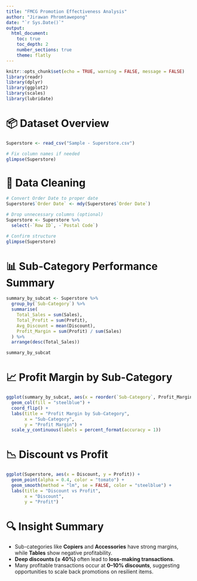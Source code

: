 ```yaml
---
title: "FMCG Promotion Effectiveness Analysis"
author: "Jirawan Phromtawepong"
date: "`r Sys.Date()`"
output:
  html_document:
    toc: true
    toc_depth: 2
    number_sections: true
    theme: flatly
---
```


```r
knitr::opts_chunk$set(echo = TRUE, warning = FALSE, message = FALSE)
library(readr)
library(dplyr)
library(ggplot2)
library(scales)
library(lubridate)
```

# 📦 Dataset Overview

```r
Superstore <- read_csv("Sample - Superstore.csv")

# Fix column names if needed
glimpse(Superstore)
```

# 🧼 Data Cleaning

```r
# Convert Order Date to proper date
Superstore$`Order Date` <- mdy(Superstore$`Order Date`)

# Drop unnecessary columns (optional)
Superstore <- Superstore %>%
  select(-`Row ID`, -`Postal Code`)

# Confirm structure
glimpse(Superstore)
```

# 📊 Sub-Category Performance Summary

```r
summary_by_subcat <- Superstore %>%
  group_by(`Sub-Category`) %>%
  summarise(
    Total_Sales = sum(Sales),
    Total_Profit = sum(Profit),
    Avg_Discount = mean(Discount),
    Profit_Margin = sum(Profit) / sum(Sales)
  ) %>%
  arrange(desc(Total_Sales))

summary_by_subcat
```

# 📈 Profit Margin by Sub-Category

```r
ggplot(summary_by_subcat, aes(x = reorder(`Sub-Category`, Profit_Margin), y = Profit_Margin)) +
  geom_col(fill = "steelblue") +
  coord_flip() +
  labs(title = "Profit Margin by Sub-Category",
       x = "Sub-Category",
       y = "Profit Margin") +
  scale_y_continuous(labels = percent_format(accuracy = 1))
```

# 📉 Discount vs Profit

```r
ggplot(Superstore, aes(x = Discount, y = Profit)) +
  geom_point(alpha = 0.4, color = "tomato") +
  geom_smooth(method = "lm", se = FALSE, color = "steelblue") +
  labs(title = "Discount vs Profit",
       x = "Discount",
       y = "Profit")
```

# 🔍 Insight Summary

- Sub-categories like **Copiers** and **Accessories** have strong margins, while **Tables** show negative profitability.
- **Deep discounts (≥ 40%)** often lead to **loss-making transactions**.
- Many profitable transactions occur at **0–10% discounts**, suggesting opportunities to scale back promotions on resilient items.
